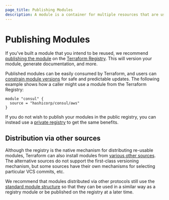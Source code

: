 ```yaml
---
page_title: Publishing Modules
description: A module is a container for multiple resources that are used together.
---
```


# Publishing Modules

If you've built a module that you intend to be reused, we recommend
[publishing the module](/registry/modules/publish) on the
[Terraform Registry](https://registry.terraform.io). This will version
your module, generate documentation, and more.

Published modules can be easily consumed by Terraform, and users can
[constrain module versions](/language/modules/syntax#version)
for safe and predictable updates. The following example shows how a caller
might use a module from the Terraform Registry:

```hcl
module "consul" {
  source = "hashicorp/consul/aws"
}
```

If you do not wish to publish your modules in the public registry, you can
instead use a [private registry](/registry/private) to get
the same benefits.

## Distribution via other sources

Although the registry is the native mechanism for distributing re-usable
modules, Terraform can also install modules from
[various other sources](/language/modules/sources). The alternative sources
do not support the first-class versioning mechanism, but some sources have
their own mechanisms for selecting particular VCS commits, etc.

We recommend that modules distributed via other protocols still use the
[standard module structure](/language/modules/develop/structure) so that they can
be used in a similar way as a registry module or be published on the registry
at a later time.

